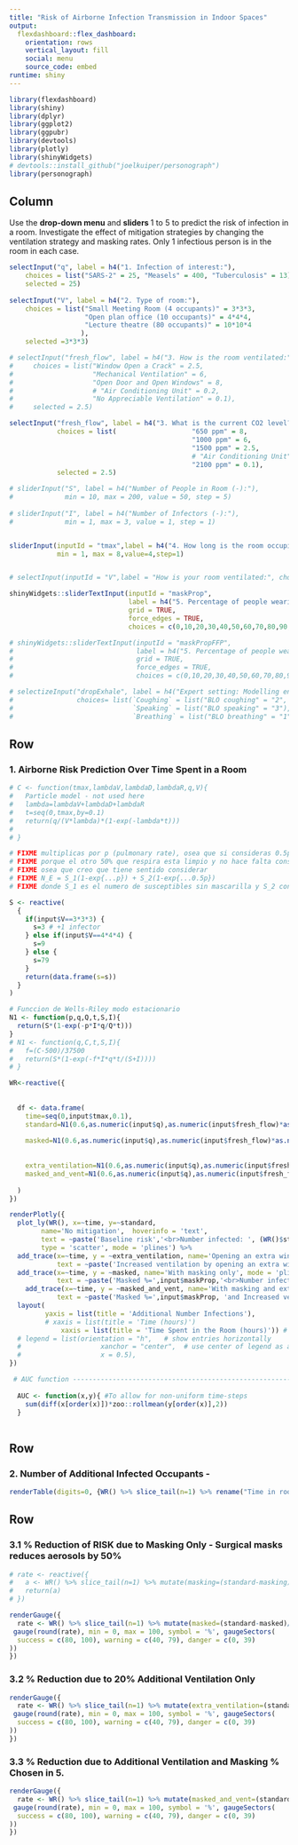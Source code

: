 ```yaml
---
title: "Risk of Airborne Infection Transmission in Indoor Spaces"
output: 
  flexdashboard::flex_dashboard:
    orientation: rows
    vertical_layout: fill
    social: menu
    source_code: embed
runtime: shiny
---
```


```r
library(flexdashboard)
library(shiny)
library(dplyr)
library(ggplot2)
library(ggpubr)
library(devtools)
library(plotly)
library(shinyWidgets)
# devtools::install_github("joelkuiper/personograph")
library(personograph)
```

Column {.sidebar}
-----------------------------------------------------------------------

<!-- 1. Select a input parameters:  -->
  
Use the <b>drop-down menu</b> and <b>sliders </b> 1 to 5 to predict the risk of infection in a room. Investigate the effect of mitigation strategies by changing the ventilation strategy and masking rates. Only 1 infectious person is in the room in each case.
```r

selectInput("q", label = h4("1. Infection of interest:"), 
    choices = list("SARS-2" = 25, "Measels" = 400, "Tuberculosis" = 13), 
    selected = 25)
    
selectInput("V", label = h4("2. Type of room:"), 
    choices = list("Small Meeting Room (4 occupants)" = 3*3*3, 
                   "Open plan office (10 occupants)" = 4*4*4,
                   "Lecture theatre (80 occupants)" = 10*10*4
                  ), 
    selected =3*3*3)

# selectInput("fresh_flow", label = h4("3. How is the room ventilated:"), 
#     choices = list("Window Open a Crack" = 2.5, 
#                    "Mechanical Ventilation" = 6,
#                    "Open Door and Open Windows" = 8,
#                    # "Air Conditioning Unit" = 0.2,
#                    "No Appreciable Ventilation" = 0.1), 
#     selected = 2.5)

selectInput("fresh_flow", label = h4("3. What is the current CO2 level?:"), 
            choices = list(                   "650 ppm" = 8,
                                              "1000 ppm" = 6,
                                              "1500 ppm" = 2.5, 
                                              # "Air Conditioning Unit" = 0.2,
                                              "2100 ppm" = 0.1), 
            selected = 2.5)

# sliderInput("S", label = h4("Number of People in Room (-):"),
#             min = 10, max = 200, value = 50, step = 5)
 
# sliderInput("I", label = h4("Number of Infectors (-):"),
#             min = 1, max = 3, value = 1, step = 1)


sliderInput(inputId = "tmax",label = h4("4. How long is the room occupied [hrs]:"),
            min = 1, max = 8,value=4,step=1)


# selectInput(inputId = "V",label = "How is your room ventilated:", choices = c("Openable Windows","Mechanical Ventilation","Air conditioning unit","No Appreciable Ventilation"),selected = "No Appreciable Ventilation")

shinyWidgets::sliderTextInput(inputId = "maskProp",
                              label = h4("5. Percentage of people wearing surgical masks [%]:"),
                              grid = TRUE,
                              force_edges = TRUE,
                              choices = c(0,10,20,30,40,50,60,70,80,90,100),selected = 80)

# shinyWidgets::sliderTextInput(inputId = "maskPropFFP",
#                               label = h4("5. Percentage of people wearing an FFP-3 mask [%]:"),
#                               grid = TRUE,
#                               force_edges = TRUE,
#                               choices = c(0,10,20,30,40,50,60,70,80,90,100),selected = 0)

# selectizeInput("dropExhale", label = h4("Expert setting: Modelling engine choice "),
#                choices= list(`Coughing` = list("BLO coughing" = "2", "Duguid" = "4", "L&R" = "5"),
#                              `Speaking` = list("BLO speaking" = "3"),
#                              `Breathing` = list("BLO breathing" = "1")))
```

<!-- si la persona infectada lleva mascarilla entonces el 0.5 aplica a q, no a p -->
<!-- N_E = S_1(1-exp{...p}) + S_2(1-exp{...0.5p}) -->
<!-- multiplicas por p (pulmonary rate), osea que si consideras 0.5p lo que dices es que esa persona respira el 50% -->

<!-- Column {data-width=650} -->
<!-- ----------------------------------------------------------------------- -->
<!-- Row -->
<!-- ------------ -->

<!-- ### How to use this dashboard: -->

<!-- This dashboard tool is intended as a way of evaluating current exposure from airborne infection in an indoor space. The model is based on the Wells-Riley airborne exposure model which assumes a well-mixed environment and static people. -->

<!-- * **Airborne Risk**:  Evaluate the risk of infection from an airborne microorganism by using the sliders and drop-down menus select the type of room, type of ventilation and number of occupants. -->
<!-- * **Mitigation Strategies**: you can control the risk by investigating "what-if" scenarios, including what happens if 50% of the participatns are masked versus if you can open a window. -->

Row
------------
### 1. Airborne Risk Prediction Over Time Spent in a Room

```r
# C <- function(tmax,lambdaV,lambdaD,lambdaR,q,V){
#   Particle model - not used here
#   lambda=lambdaV+lambdaD+lambdaR
#   t=seq(0,tmax,by=0.1)
#   return(q/(V*lambda)*(1-exp(-lambda*t)))
#   
# }

# FIXME multiplicas por p (pulmonary rate), osea que si consideras 0.5p lo que dices es que esa persona respira el 50%
# FIXME porque el otro 50% que respira esta limpio y no hace falta considerarlo)
# FIXME osea que creo que tiene sentido considerar
# FIXME N_E = S_1(1-exp{...p}) + S_2(1-exp{...0.5p})
# FIXME donde S_1 es el numero de susceptibles sin mascarilla y S_2 con mascarilla

S <- reactive(
  {
    if(input$V==3*3*3) {
      s=3 # +1 infector
    } else if(input$V==4*4*4) {
      s=9
    } else {
      s=79
    }
    return(data.frame(s=s))
  }
)

# Funccion de Wells-Riley modo estacionario
N1 <- function(p,q,Q,t,S,I){
  return(S*(1-exp(-p*I*q/Q*t)))
}
# N1 <- function(q,C,t,S,I){
#   f=(C-500)/37500
#   return(S*(1-exp(-f*I*q*t/(S+I))))
# }

WR<-reactive({
  
  
  df <- data.frame(
    time=seq(0,input$tmax,0.1),
    standard=N1(0.6,as.numeric(input$q),as.numeric(input$fresh_flow)*as.numeric(input$V),seq(0,input$tmax,0.1),S()$s,1),
    
    masked=N1(0.6,as.numeric(input$q),as.numeric(input$fresh_flow)*as.numeric(input$V),seq(0,input$tmax,0.1),S()$s*(1-as.numeric(input$maskProp)/100),1)+N1(0.6*0.5,as.numeric(input$q),as.numeric(input$fresh_flow)*as.numeric(input$V),seq(0,input$tmax,0.1),S()$s*(as.numeric(input$maskProp)/100),1),
    
    
    extra_ventilation=N1(0.6,as.numeric(input$q),as.numeric(input$fresh_flow)*as.numeric(input$V)*1.2,seq(0,input$tmax,0.1),S()$s,1),
    masked_and_vent=N1(0.6,as.numeric(input$q),as.numeric(input$fresh_flow)*as.numeric(input$V)*1.2,seq(0,input$tmax,0.1),S()$s*(1-as.numeric(input$maskProp)/100),1)+N1(0.6*0.5,as.numeric(input$q),as.numeric(input$fresh_flow)*as.numeric(input$V)*1.2,seq(0,input$tmax,0.1),S()$s*(as.numeric(input$maskProp)/100),1)
    
  )
})

renderPlotly({
  plot_ly(WR(), x=~time, y=~standard,
        name='No mitigation',  hoverinfo = 'text',
        text = ~paste('Baseline risk','<br>Number infected: ', (WR()$standard)),
        type = 'scatter', mode = 'plines') %>%
  add_trace(x=~time, y = ~extra_ventilation, name='Opening an extra window only', mode = 'plines',
            text = ~paste('Increased ventilation by opening an extra window','<br>Number infected: ', (WR()$extra_ventilation))) %>%
  add_trace(x=~time, y = ~masked, name='With masking only', mode = 'plines',
            text = ~paste('Masked %=',input$maskProp,'<br>Number infected: ', (WR()$masked))) %>%
    add_trace(x=~time, y = ~masked_and_vent, name='With masking and extra window open', mode = 'plines',
            text = ~paste('Masked %=',input$maskProp, 'and Increased ventilation by opening an extra window','<br>Number infected: ', (WR()$masked_and_vent))) %>%
  layout(
         yaxis = list(title = 'Additional Number Infections'), 
         # xaxis = list(title = 'Time (hours)')
             xaxis = list(title = 'Time Spent in the Room (hours)')) # ,legend = list(x = 50, y = 2)
  # legend = list(orientation = "h",   # show entries horizontally
  #                    xanchor = "center",  # use center of legend as anchor
  #                    x = 0.5),
})
```

```r

 # AUC function -------------------------------------------------------
  
  AUC <- function(x,y){ #To allow for non-uniform time-steps
    sum(diff(x[order(x)])*zoo::rollmean(y[order(x)],2))
  }
  

```



<!-- Row {.tabset .tabset-fade} -->
Row
-------------------------------------

### 2. Number of Additional Infected Occupants - 
```r

renderTable(digits=0, {WR() %>% slice_tail(n=1) %>% rename("Time in room(h)"="time","No mitigation"="standard","Extra ventilation"="extra_ventilation","Masking"="masked","Both Masking and Extra Ventilation"="masked_and_vent")})

```

Row
-------------------------------------

### 3.1 % Reduction of RISK due to Masking Only - Surgical masks reduces aerosols by 50%

```r

# rate <- reactive({
#   a <- WR() %>% slice_tail(n=1) %>% mutate(masking=(standard-masking)/standard*100) %>% pull(masking)
#   return(a)
# })

renderGauge({
  rate <- WR() %>% slice_tail(n=1) %>% mutate(masked=(standard-masked)/standard*100) %>% pull(masked)
 gauge(round(rate), min = 0, max = 100, symbol = '%', gaugeSectors(
  success = c(80, 100), warning = c(40, 79), danger = c(0, 39)
))
})

```

### 3.2 % Reduction due to 20% Additional Ventilation Only 

```r

renderGauge({
  rate <- WR() %>% slice_tail(n=1) %>% mutate(extra_ventilation=(standard-extra_ventilation)/standard*100) %>% pull(extra_ventilation)
 gauge(round(rate), min = 0, max = 100, symbol = '%', gaugeSectors(
  success = c(80, 100), warning = c(40, 79), danger = c(0, 39)
))
})
```

### 3.3 % Reduction due to Additional Ventilation and Masking % Chosen in 5.

```r

renderGauge({
  rate <- WR() %>% slice_tail(n=1) %>% mutate(masked_and_vent=(standard-masked_and_vent)/standard*100) %>% pull(masked_and_vent)
 gauge(round(rate), min = 0, max = 100, symbol = '%', gaugeSectors(
  success = c(80, 100), warning = c(40, 79), danger = c(0, 39)
))
})
```


<!-- ### Number of Additional Infected - Under the Standard Non-Mitigated Scenario  -->
<!-- ```{r personograph, echo=FALSE,warning=FALSE} -->

<!-- w <- reactive({ -->
<!--   a<-WR() %>% #data.frame(standard=runif(1,min=0,max=S()$s))%>% #risk i -->
<!--   rename("risk"="standard") %>%  -->
<!--   # filter(name=="C1")%>% #Choose any patient otherwise you're triplicating the subsequent calculations -->
<!--   select(risk) %>% -->
<!--   slice_tail(n=1) %>% # last number #FIXME doesn't move with slider -->
<!--   mutate(risk=risk/(S()$s)) %>% # convert to risk -->
<!--   mutate(NumInfected = list(rbinom(n=100, size = as.numeric(S()$s), prob = risk))) -->

<!-- #Calculate mean and sd of all values in the nested lists -->
<!-- ms <- function(a, col="NumInfected") { -->
<!--   u <- unlist(a[[col]]) -->
<!--   return(data.frame(Mean=ceiling(mean(u)),SD=ceiling(sd(u)))) -->
<!-- } -->

<!-- a<-ms(a) -->

<!-- # z<-rbind(a,c(S()$s-a$Mean,S()$s-a$SD)) -->
<!-- z<-z/S()$s -->
<!-- z$Infected <-  as.factor(c("Infected", "Uninfected")) -->
<!-- # Infected=1-z$Mean[1] -->
<!-- data<-list(Infected=z$Mean[1], Possibly=z$SD[1], Uninfected=1-(z$Mean[1]) ) -->

<!-- tmp <- data$Infected+data$Possibly+data$Uninfected -->
<!-- data$Infected <- data$Infected/tmp -->
<!-- data$Possibly <- data$Possibly/tmp -->
<!-- data$Uninfected <- data$Uninfected/tmp -->

<!--   return(data) -->
<!-- }) -->
<!-- # renderTable( {WR()}) -->
<!-- renderPlot({ -->

<!--     wafflePlot<- -->
<!--     w() %>% # was w() -->
<!--     personograph( -->
<!--       n.icons=as.numeric(S()$s), -->
<!--       # dimensions=c(as.numeric(S()$s),10), -->
<!--       plot.width=0.8, -->
<!--       icon.style=4, -->
<!--       colors=list(Uninfected="grey", Infected="blue",Possibly="orange"), -->
<!--       force.fill = TRUE, -->
<!--       fig.cap = "Average number of additional infected occupants (mean=blue, standard deviation=orange)" -->
<!--     ) -->

<!--   wafflePlot -->
<!--   }) -->
<!-- ``` -->

<!-- ### Number of Infected - Extra Window Open  -->
<!-- ```{r personograph_extra_vent, echo=FALSE,warning=FALSE} -->

<!-- w <- reactive({ -->
<!--   a<-WR() %>% #data.frame(standard=runif(1,min=0,max=S()$s))%>% #risk i -->
<!--   rename("risk"="extra_ventilation") %>%  -->
<!--   # filter(name=="C1")%>% #Choose any patient otherwise you're triplicating the subsequent calculations -->
<!--   select(risk) %>% -->
<!--   slice_tail(n=1) %>% # last number #FIXME doesn't move with slider -->
<!--   mutate(risk=risk/(S()$s)) %>% # convert to risk -->
<!--   mutate(NumInfected = list(rbinom(n=100, size = as.numeric(S()$s), prob = risk))) -->

<!-- #Calculate mean and sd of all values in the nested lists -->
<!-- ms <- function(a, col="NumInfected") { -->
<!--   u <- unlist(a[[col]]) -->
<!--   return(data.frame(Mean=ceiling(mean(u)),SD=ceiling(sd(u)))) -->
<!-- } -->

<!-- a<-ms(a) -->

<!-- z<-rbind(a,c(S()$s-a$Mean,S()$s-a$SD)) -->
<!-- z<-z/S()$s -->
<!-- z$Infected <-  as.factor(c("Infected", "Uninfected")) -->
<!-- # Infected=1-z$Mean[1] -->
<!-- data<-list(Infected=z$Mean[1], Possibly=z$SD[1],Uninfected=1-(z$Mean[1]) ) -->
<!-- # data<-list(Infected=1-z$Mean[1], Possibly=z$SD[1],Uninfected=(z$Mean[1])) -->

<!-- tmp <- data$Infected+data$Possibly+data$Uninfected -->
<!-- data$Infected <- data$Infected/tmp -->
<!-- data$Possibly <- data$Possibly/tmp -->
<!-- data$Uninfected <- data$Uninfected/tmp -->

<!--   return(data) -->
<!-- }) -->
<!-- # renderTable( {w()}) -->
<!-- renderPlot({ -->

<!--     wafflePlot<- -->
<!--     w() %>% # was w() -->
<!--     personograph( -->
<!--       n.icons=as.numeric(S()$s), -->
<!--       # dimensions=c(as.numeric(S()$s),10), -->
<!--       plot.width=0.8, -->
<!--       icon.style=4, -->
<!--       colors=list(Uninfected="grey", Infected="blue",Possibly="orange"), -->
<!--       force.fill = TRUE, -->
<!--       fig.cap = "Average number of additional infected occupants (mean=blue, standard deviation=orange)" -->
<!--     ) -->

<!--   wafflePlot -->
<!--   }) -->
<!-- ``` -->

<!-- ### Number of Infected - Masking -->
<!-- ```{r personograph_masking, echo=FALSE,warning=FALSE} -->

<!-- w <- reactive({ -->
<!--   a<-WR() %>% #data.frame(standard=runif(1,min=0,max=S()$s))%>% #risk i -->
<!--   rename("risk"="masked") %>%  -->
<!--   # filter(name=="C1")%>% #Choose any patient otherwise you're triplicating the subsequent calculations -->
<!--   select(risk) %>% -->
<!--   slice_tail(n=1) %>% # last number #FIXME doesn't move with slider -->
<!--   mutate(risk=risk/(S()$s)) %>% # convert to risk -->
<!--   mutate(NumInfected = list(rbinom(n=100, size = as.numeric(S()$s), prob = risk))) -->

<!-- #Calculate mean and sd of all values in the nested lists -->
<!-- ms <- function(a, col="NumInfected") { -->
<!--   u <- unlist(a[[col]]) -->
<!--   return(data.frame(Mean=ceiling(mean(u)),SD=ceiling(sd(u)))) -->
<!-- } -->

<!-- a<-ms(a) -->

<!-- z<-rbind(a,c(S()$s-a$Mean,S()$s-a$SD)) -->
<!-- z<-z/S()$s -->
<!-- z$Infected <-  as.factor(c("Infected", "Uninfected")) -->
<!-- # Infected=1-z$Mean[1] -->
<!-- data<-list(Infected=z$Mean[1], Possibly=z$SD[1],Uninfected=1-(z$Mean[1]) ) -->
<!-- # data<-list(Infected=1-z$Mean[1], Possibly=z$SD[1],Uninfected=(z$Mean[1])) -->

<!-- tmp <- data$Infected+data$Possibly+data$Uninfected -->
<!-- data$Infected <- data$Infected/tmp -->
<!-- data$Possibly <- data$Possibly/tmp -->
<!-- data$Uninfected <- data$Uninfected/tmp -->

<!--   return(data) -->
<!-- }) -->
<!-- # renderTable( {w()}) -->
<!-- renderPlot({ -->

<!--     wafflePlot<- -->
<!--     w() %>% # was w() -->
<!--     personograph( -->
<!--       n.icons=as.numeric(S()$s), -->
<!--       # dimensions=c(as.numeric(S()$s),10), -->
<!--       plot.width=0.8, -->
<!--       icon.style=4, -->
<!--       colors=list(Uninfected="grey", Infected="blue",Possibly="orange"), -->
<!--       force.fill = TRUE, -->
<!--       fig.cap = "Average number of additional infected occupants (mean=blue, standard deviation=orange)" -->
<!--     ) -->

<!--   wafflePlot -->
<!--   }) -->
<!-- ``` -->
